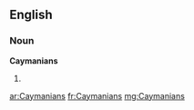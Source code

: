 ==English==

===Noun===
'''Caymanians'''

# {{plural of|Caymanian}}

[[ar:Caymanians]]
[[fr:Caymanians]]
[[mg:Caymanians]]
